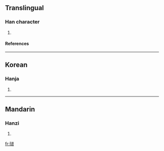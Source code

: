 {{see|璡}}

==Translingual==
===Han character===
{{Han char|rn=96|rad=玉|as=07|sn=11|four=|canj=一土卜廿廿 (MGYTT)}}
# {{defn|Han|sort=玉07}}
====References====
{{Han ref|kx=0736.081|hdz=21114.130|uh=740E|ud=29710}}

----
==Korean==
===Hanja===
{{ko-hanja|hangeul=진|eumhun=|rv=jin|mr=chin|y=cin}}
# {{defn|Korean}}

----
==Mandarin==
===Hanzi===
{{cmn-hanzi|pin=[[jīn]] (jin1), [[jìn]] (jin4)|wg=chin<sup>1</sup>, chin<sup>4</sup>}}
# {{defn|Mandarin}}

[[fr:琎]]